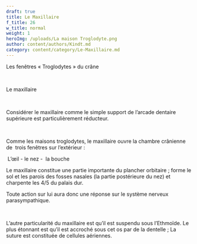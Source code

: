 ```yaml
---
draft: true
title: Le Maxillaire
f_title: 26
w_title: normal
weight: 1
heroImg: /uploads/La maison Troglodyte.png
author: content/authors/Kindt.md
category: content/category/Le-Maxillaire.md
---
```


Les fenêtres
« Troglodytes » du crâne

 

Le maxillaire

 

Considérer le maxillaire comme le
simple support de l’arcade dentaire supérieure est particulièrement réducteur.

 

Comme les maisons troglodytes, le
maxillaire ouvre la chambre crânienne de  trois fenêtres sur l’extérieur :

 L’œil - le nez -  la bouche

Le maxillaire constitue une partie
importante du plancher orbitaire ; forme le sol et les parois des fosses
nasales (la partie postérieure du nez) et charpente les 4/5 du palais dur. 

Toute action sur lui aura donc une
réponse sur le système nerveux parasympathique.

 

L’autre particularité du maxillaire
est qu’il est suspendu sous l’Ethmoïde. Le plus étonnant est qu’il est accroché
sous cet os par de la dentelle ; La suture est constituée de cellules
aériennes.
